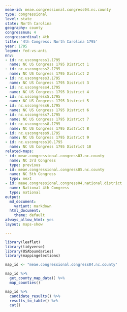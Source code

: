 ```yaml
---
meae-id: meae.congressional.congress04.nc.county
type: congressional
level: state
state: North Carolina
geography: county
congressnum: 4
congressordinal: 4th
title: '4th Congress: North Carolina 1795'
year: 1795
legend: fed-vs-anti
nnv:
- id: nc.uscongress1.1795
  name: NC US Congress 1795 District 1
- id: nc.uscongress2.1795
  name: NC US Congress 1795 District 2
- id: nc.uscongress3.1795
  name: NC US Congress 1795 District 3
- id: nc.uscongress4.1795
  name: NC US Congress 1795 District 4
- id: nc.uscongress5.1795
  name: NC US Congress 1795 District 5
- id: nc.uscongress6.1795
  name: NC US Congress 1795 District 6
- id: nc.uscongress7.1795
  name: NC US Congress 1795 District 7
- id: nc.uscongress8.1795
  name: NC US Congress 1795 District 8
- id: nc.uscongress9.1795
  name: NC US Congress 1795 District 9
- id: nc.uscongress10.1795
  name: NC US Congress 1795 District 10
related-maps:
- id: meae.congressional.congress03.nc.county
  name: NC 3rd Congress
  type: previous
- id: meae.congressional.congress05.nc.county
  name: NC 5th Congress
  type: next
- id: meae.congressional.congress04.national.district
  name: National 4th Congress
  type: national
output:
  md_document:
    variant: markdown
  html_document:
    theme: default
always_allow_html: yes
layout: maps-show

---
```


```r
library(leaflet)
library(tidyverse)
library(USAboundaries)
library(mappingelections)

map_id <- "meae.congressional.congress04.nc.county"
```

<div class="map">

```r
map_id %>%
  get_county_map_data() %>%
  map_counties()
```

</div>

<div class="results-table">

```r
map_id %>%
  candidate_results() %>%
  results_to_table() %>%
  cat()
```

</div>